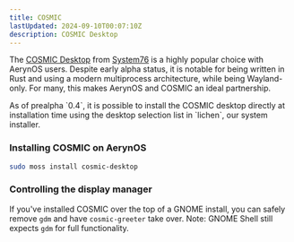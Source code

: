 ```yaml
---
title: COSMIC
lastUpdated: 2024-09-10T00:07:10Z
description: COSMIC Desktop
---
```



The [COSMIC Desktop](https://system76.com/cosmic) from [System76](https://system76.org) is a highly popular
choice with AerynOS users. Despite early alpha status, it is notable for being written in Rust and using
a modern multiprocess architecture, while being Wayland-only. For many, this makes AerynOS and COSMIC an
ideal partnership.

<Aside type="tip">
As of prealpha `0.4`, it is possible to install the COSMIC desktop directly at installation time using the
desktop selection list in `lichen`, our system installer.
</Aside>

### Installing COSMIC on AerynOS

```bash
sudo moss install cosmic-desktop
```

### Controlling the display manager

If you've installed COSMIC over the top of a GNOME install, you can safely remove `gdm` and have
`cosmic-greeter` take over. Note: GNOME Shell still expects `gdm` for full functionality.
